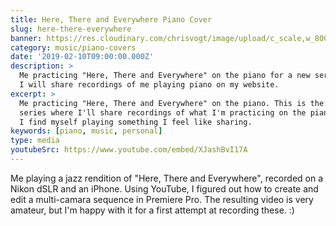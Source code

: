 ```yaml
---
title: Here, There and Everywhere Piano Cover
slug: here-there-everywhere
banner: https://res.cloudinary.com/chrisvogt/image/upload/c_scale,w_800/v1588691741/chrisvogt-me/photo/Screen_Shot_2020-05-05_at_8.15.10_AM.png
category: music/piano-covers
date: '2019-02-10T09:00:00.000Z'
description: >
  Me practicing "Here, There and Everywhere" on the piano for a new series where
  I will share recordings of me playing piano on my website.
excerpt: >
  Me practicing "Here, There and Everywhere" on the piano. This is the first in a
  series where I'll share recordings of what I'm practicing on the piano when
  I find myself playing something I feel like sharing.
keywords: [piano, music, personal]
type: media
youtubeSrc: https://www.youtube.com/embed/XJashBvI17A
---
```


Me playing a jazz rendition of "Here, There and Everywhere", recorded on a Nikon dSLR and an iPhone. Using YouTube, I figured out how to create and edit a multi-camara sequence in Premiere Pro. The resulting video is very amateur, but I'm happy with it for a first attempt at recording these. :)
